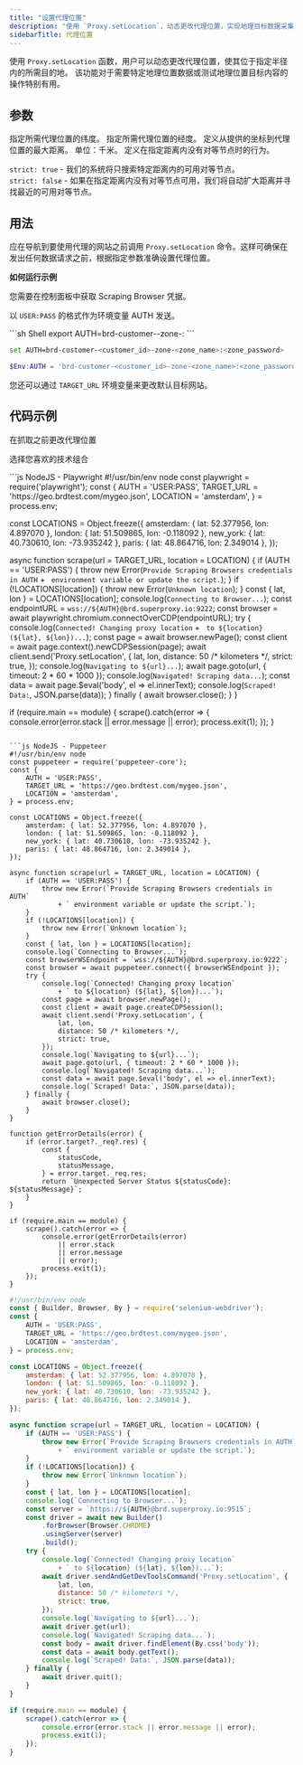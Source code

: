 ```yaml
---
title: "设置代理位置"
description: "使用 `Proxy.setLocation`，动态更改代理位置，实现地理目标数据采集。 在抓取开始前设置纬度、经度和半径。"
sidebarTitle: 代理位置
---
```

使用 `Proxy.setLocation` 函数，用户可以动态更改代理位置，使其位于指定半径内的所需目的地。
 该功能对于需要特定地理位置数据或测试地理位置目标内容的操作特别有用。

## 参数

<ParamField path="lat" type="float">
指定所需代理位置的纬度。
</ParamField>

<ParamField path="lon" type="float">
指定所需代理位置的经度。
</ParamField>

<ParamField path="distance" type="float">
定义从提供的坐标到代理位置的最大距离。
<Note>单位：千米。</Note>
</ParamField>

<ParamField path="strict" type="boolean" default="true">
定义在指定距离内没有对等节点时的行为。

`strict: true` - 我们的系统将只搜索特定距离内的可用对等节点。   
`strict: false` - 如果在指定距离内没有对等节点可用，我们将自动扩大距离并寻找最近的可用对等节点。

</ParamField>

## 用法

应在导航到要使用代理的网站之前调用 `Proxy.setLocation` 命令。这样可确保在发出任何数据请求之前，根据指定参数准确设置代理位置。


**如何运行示例**

您需要在控制面板中获取 Scraping Browser 凭据。 

以 `USER:PASS` 的格式作为环境变量 AUTH 发送。

<CodeGroup>
```sh Shell
export AUTH=brd-customer-<customer_id>-zone-<zone_name>:<zone_password>
```

```sh CMD
set AUTH=brd-customer-<customer_id>-zone-<zone_name>:<zone_password>
```

```powershell Powershell
$Env:AUTH = 'brd-customer-<customer_id>-zone-<zone_name>:<zone_password>'
```
</CodeGroup>

<Tip>您还可以通过 `TARGET_URL` 环境变量来更改默认目标网站。</Tip>

## 代码示例
在抓取之前更改代理位置

<Tip>选择您喜欢的技术组合</Tip>

<CodeGroup>
```js NodeJS - Playwright
#!/usr/bin/env node
const playwright = require('playwright');
const {
    AUTH = 'USER:PASS',
    TARGET_URL = 'https://geo.brdtest.com/mygeo.json',
    LOCATION = 'amsterdam',
} = process.env;

const LOCATIONS = Object.freeze({
    amsterdam: { lat: 52.377956, lon: 4.897070 },
    london: { lat: 51.509865, lon: -0.118092 },
    new_york: { lat: 40.730610, lon: -73.935242 },
    paris: { lat: 48.864716, lon: 2.349014 },
});

async function scrape(url = TARGET_URL, location = LOCATION) {
    if (AUTH == 'USER:PASS') {
        throw new Error(`Provide Scraping Browsers credentials in AUTH`
            + ` environment variable or update the script.`);
    }
    if (!LOCATIONS[location]) {
        throw new Error(`Unknown location`);
    }
    const { lat, lon } = LOCATIONS[location];
    console.log(`Connecting to Browser...`);
    const endpointURL = `wss://${AUTH}@brd.superproxy.io:9222`;
    const browser = await playwright.chromium.connectOverCDP(endpointURL);
    try {
        console.log(`Connected! Changing proxy location`
            + ` to ${location} (${lat}, ${lon})...`);
        const page = await browser.newPage();
        const client = await page.context().newCDPSession(page);
        await client.send('Proxy.setLocation', {
            lat, lon,
            distance: 50 /* kilometers */,
            strict: true,
        });
        console.log(`Navigating to ${url}...`);
        await page.goto(url, { timeout: 2 * 60 * 1000 });
        console.log(`Navigated! Scraping data...`);
        const data = await page.$eval('body', el => el.innerText);
        console.log(`Scraped! Data:`, JSON.parse(data));
    } finally {
        await browser.close();
    }
}

if (require.main == module) {
    scrape().catch(error => {
        console.error(error.stack || error.message || error);
        process.exit(1);
    });
}
```

```js NodeJS - Puppeteer
#!/usr/bin/env node
const puppeteer = require('puppeteer-core');
const {
    AUTH = 'USER:PASS',
    TARGET_URL = 'https://geo.brdtest.com/mygeo.json',
    LOCATION = 'amsterdam',
} = process.env;

const LOCATIONS = Object.freeze({
    amsterdam: { lat: 52.377956, lon: 4.897070 },
    london: { lat: 51.509865, lon: -0.118092 },
    new_york: { lat: 40.730610, lon: -73.935242 },
    paris: { lat: 48.864716, lon: 2.349014 },
});

async function scrape(url = TARGET_URL, location = LOCATION) {
    if (AUTH == 'USER:PASS') {
        throw new Error(`Provide Scraping Browsers credentials in AUTH`
            + ` environment variable or update the script.`);
    }
    if (!LOCATIONS[location]) {
        throw new Error(`Unknown location`);
    }
    const { lat, lon } = LOCATIONS[location];
    console.log(`Connecting to Browser...`);
    const browserWSEndpoint = `wss://${AUTH}@brd.superproxy.io:9222`;
    const browser = await puppeteer.connect({ browserWSEndpoint });
    try {
        console.log(`Connected! Changing proxy location`
            + ` to ${location} (${lat}, ${lon})...`);
        const page = await browser.newPage();
        const client = await page.createCDPSession();
        await client.send('Proxy.setLocation', {
            lat, lon,
            distance: 50 /* kilometers */,
            strict: true,
        });
        console.log(`Navigating to ${url}...`);
        await page.goto(url, { timeout: 2 * 60 * 1000 });
        console.log(`Navigated! Scraping data...`);
        const data = await page.$eval('body', el => el.innerText);
        console.log(`Scraped! Data:`, JSON.parse(data));
    } finally {
        await browser.close();
    }
}

function getErrorDetails(error) {
    if (error.target?._req?.res) {
        const {
            statusCode,
            statusMessage,
        } = error.target._req.res;
        return `Unexpected Server Status ${statusCode}: ${statusMessage}`;
    }
}

if (require.main == module) {
    scrape().catch(error => {
        console.error(getErrorDetails(error)
            || error.stack
            || error.message
            || error);
        process.exit(1);
    });
}
```

```js NodeJS - Selenium
#!/usr/bin/env node
const { Builder, Browser, By } = require('selenium-webdriver');
const {
    AUTH = 'USER:PASS',
    TARGET_URL = 'https://geo.brdtest.com/mygeo.json',
    LOCATION = 'amsterdam',
} = process.env;

const LOCATIONS = Object.freeze({
    amsterdam: { lat: 52.377956, lon: 4.897070 },
    london: { lat: 51.509865, lon: -0.118092 },
    new_york: { lat: 40.730610, lon: -73.935242 },
    paris: { lat: 48.864716, lon: 2.349014 },
});

async function scrape(url = TARGET_URL, location = LOCATION) {
    if (AUTH == 'USER:PASS') {
        throw new Error(`Provide Scraping Browsers credentials in AUTH`
            + ` environment variable or update the script.`);
    }
    if (!LOCATIONS[location]) {
        throw new Error(`Unknown location`);
    }
    const { lat, lon } = LOCATIONS[location];
    console.log(`Connecting to Browser...`);
    const server = `https://${AUTH}@brd.superproxy.io:9515`;
    const driver = await new Builder()
        .forBrowser(Browser.CHROME)
        .usingServer(server)
        .build();
    try {
        console.log(`Connected! Changing proxy location`
            + ` to ${location} (${lat}, ${lon})...`);
        await driver.sendAndGetDevToolsCommand('Proxy.setLocation', {
            lat, lon,
            distance: 50 /* kilometers */,
            strict: true,
        });
        console.log(`Navigating to ${url}...`);
        await driver.get(url);
        console.log(`Navigated! Scraping data...`);
        const body = await driver.findElement(By.css('body'));
        const data = await body.getText();
        console.log(`Scraped! Data:`, JSON.parse(data));
    } finally {
        await driver.quit();
    }
}

if (require.main == module) {
    scrape().catch(error => {
        console.error(error.stack || error.message || error);
        process.exit(1);
    });
}
```
</CodeGroup>
